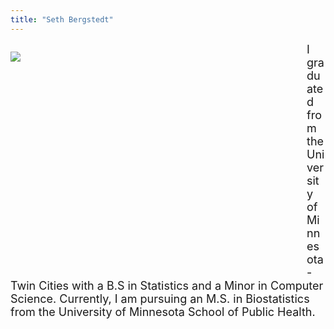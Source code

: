 ```yaml
---
title: "Seth Bergstedt"
---
```


<div style= "float : left; position : relative; top: 0px; width : 450px; height : 360px; padding-right: 24px; margin-bottom : 0px">
![](./profile.jpg)

</div>

<font size = "4"> 
I graduated from the University of Minnesota - Twin Cities with a B.S in Statistics and a Minor in Computer Science. Currently, I am pursuing an M.S. in Biostatistics from the University of Minnesota School of Public Health. 
</font>  

